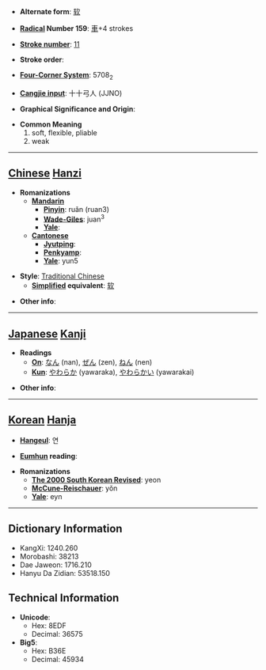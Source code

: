 * '''Alternate form''': [[软]]

* '''[[Wiktionary:Chinese radical index| Radical]] Number 159''': [[Wiktionary:Chinese radical index 車|車]]+4 strokes

* '''[[Wiktionary:Chinese total strokes index|Stroke number]]''': [[Wiktionary:Chinese total strokes index 11|11]]

* '''Stroke order''': 

* '''[[Wiktionary:Chinese four corner index|Four-Corner System]]''': 5708<sub>2</sub>

* '''[[Wiktionary:Chinese Cangjie index|Cangjie input]]''': 十十弓人 (JJNO)

* '''Graphical Significance and Origin''': 

* '''Common Meaning'''
*#soft, flexible, pliable
*# weak


----

== [[Chinese]] [[Hanzi]] ==

* '''Romanizations'''
** '''[[Mandarin]]'''
*** '''[[Pinyin]]''': ruǎn (ruan3)
*** '''[[Wade-Giles]]''': juan<sup>3</sup>
*** '''[[Yale]]''': 
** '''[[Cantonese]]'''
*** '''[[Jyutping]]''':
*** '''[[Penkyamp]]''': 
*** '''[[Yale]]''': yun5

* '''Style''': [[Traditional Chinese]] 
** '''[[Simplified Chinese|Simplified]] equivalent''': [[软]]

* '''Other info''': 

----

== [[Japanese]] [[Kanji]] ==

* '''Readings'''
** '''[[On]]''': [[なん]] (nan), [[ぜん]] (zen), [[ねん]] (nen)
** '''[[Kun]]''': [[やわらか]] (yawaraka), [[やわらかい]] (yawarakai)

* '''Other info''':  

----

== [[Korean]] [[Hanja]] ==

* '''[[Hangeul]]''': 연

* '''[[Eumhun]] reading''': 

* '''Romanizations'''
** '''[[The 2000 South Korean Revised Romanization|The 2000 South Korean Revised]]''': yeon
** '''[[McCune-Reischauer]]''': yŏn
** '''[[Yale]]''': eyn

----

== Dictionary Information ==

* KangXi: 1240.260
* Morobashi: 38213
* Dae Jaweon: 1716.210
* Hanyu Da Zidian: 53518.150

== Technical Information ==

* '''Unicode''':
** Hex: 8EDF
** Decimal: 36575
* '''Big5''':
** Hex: B36E
** Decimal: 45934